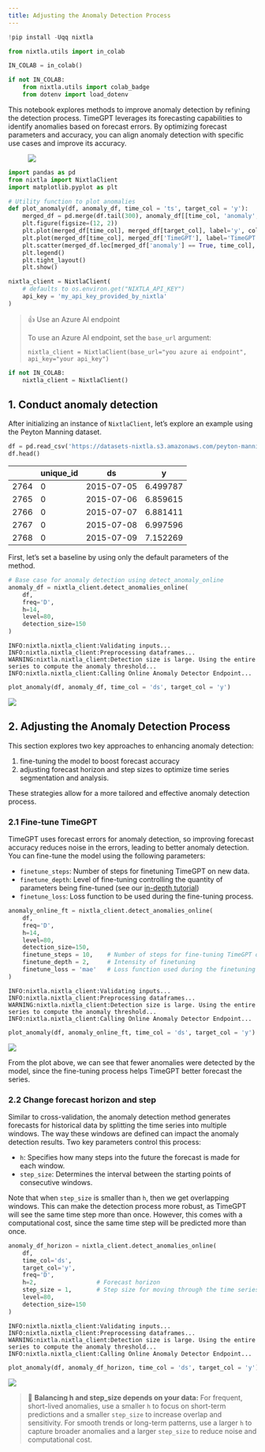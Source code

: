 ```yaml
---
title: Adjusting the Anomaly Detection Process
---
```



```python
!pip install -Uqq nixtla
```



```python
from nixtla.utils import in_colab
```



```python
IN_COLAB = in_colab()
```



```python
if not IN_COLAB:
    from nixtla.utils import colab_badge
    from dotenv import load_dotenv
```


This notebook explores methods to improve anomaly detection by refining
the detection process. TimeGPT leverages its forecasting capabilities to
identify anomalies based on forecast errors. By optimizing forecast
parameters and accuracy, you can align anomaly detection with specific
use cases and improve its accuracy.

<figure>
<a
href="https://colab.research.google.com/github/Nixtla/nixtla/blob/main/nbs/docs/capabilities/online-anomaly-detection/02_adjusting_detection_process.ipynb"><img
src="https://colab.research.google.com/assets/colab-badge.svg" /></a>
</figure>

```python
import pandas as pd
from nixtla import NixtlaClient
import matplotlib.pyplot as plt
```


```python
# Utility function to plot anomalies
def plot_anomaly(df, anomaly_df, time_col = 'ts', target_col = 'y'):
    merged_df = pd.merge(df.tail(300), anomaly_df[[time_col, 'anomaly', 'TimeGPT']], on=time_col, how='left')
    plt.figure(figsize=(12, 2))
    plt.plot(merged_df[time_col], merged_df[target_col], label='y', color='navy', alpha=0.8)
    plt.plot(merged_df[time_col], merged_df['TimeGPT'], label='TimeGPT', color='orchid', alpha=0.7)
    plt.scatter(merged_df.loc[merged_df['anomaly'] == True, time_col], merged_df.loc[merged_df['anomaly'] == True, target_col], color='orchid', label='Anomalies Detected')
    plt.legend()
    plt.tight_layout()
    plt.show()
```


```python
nixtla_client = NixtlaClient(
    # defaults to os.environ.get("NIXTLA_API_KEY")
    api_key = 'my_api_key_provided_by_nixtla'
)
```

> 👍 Use an Azure AI endpoint
>
> To use an Azure AI endpoint, set the `base_url` argument:
>
> `nixtla_client = NixtlaClient(base_url="you azure ai endpoint", api_key="your api_key")`


```python
if not IN_COLAB:
    nixtla_client = NixtlaClient()
```


## 1. Conduct anomaly detection

After initializing an instance of `NixtlaClient`, let’s explore an
example using the Peyton Manning dataset.

```python
df = pd.read_csv('https://datasets-nixtla.s3.amazonaws.com/peyton-manning.csv',parse_dates = ['ds']).tail(200)
df.head()
```

|      | unique_id | ds         | y        |
|------|-----------|------------|----------|
| 2764 | 0         | 2015-07-05 | 6.499787 |
| 2765 | 0         | 2015-07-06 | 6.859615 |
| 2766 | 0         | 2015-07-07 | 6.881411 |
| 2767 | 0         | 2015-07-08 | 6.997596 |
| 2768 | 0         | 2015-07-09 | 7.152269 |

First, let’s set a baseline by using only the default parameters of the
method.

```python
# Base case for anomaly detection using detect_anomaly_online
anomaly_df = nixtla_client.detect_anomalies_online(
    df,
    freq='D',
    h=14,
    level=80,
    detection_size=150
)
```

``` text
INFO:nixtla.nixtla_client:Validating inputs...
INFO:nixtla.nixtla_client:Preprocessing dataframes...
WARNING:nixtla.nixtla_client:Detection size is large. Using the entire series to compute the anomaly threshold...
INFO:nixtla.nixtla_client:Calling Online Anomaly Detector Endpoint...
```

```python
plot_anomaly(df, anomaly_df, time_col = 'ds', target_col = 'y')
```

![](02_adjusting_detection_process_files/figure-markdown_strict/cell-13-output-1.png)

## 2. Adjusting the Anomaly Detection Process

This section explores two key approaches to enhancing anomaly detection:

1.  fine-tuning the model to boost forecast accuracy
2.  adjusting forecast horizon and step sizes to optimize time series
    segmentation and analysis.

These strategies allow for a more tailored and effective anomaly
detection process.

### 2.1 Fine-tune TimeGPT

TimeGPT uses forecast errors for anomaly detection, so improving
forecast accuracy reduces noise in the errors, leading to better anomaly
detection. You can fine-tune the model using the following parameters:

-   `finetune_steps`: Number of steps for finetuning TimeGPT on new
    data.
-   `finetune_depth`: Level of fine-tuning controlling the quantity of
    parameters being fine-tuned (see our [in-depth
    tutorial](https://docs.nixtla.io/docs/tutorials-controlling_the_level_of_fine_tuning))
-   `finetune_loss`: Loss function to be used during the fine-tuning
    process.

```python
anomaly_online_ft = nixtla_client.detect_anomalies_online(
    df,
    freq='D',
    h=14,
    level=80,
    detection_size=150,
    finetune_steps = 10,    # Number of steps for fine-tuning TimeGPT on new data
    finetune_depth = 2,     # Intensity of finetuning
    finetune_loss = 'mae'   # Loss function used during the finetuning process
)
```

``` text
INFO:nixtla.nixtla_client:Validating inputs...
INFO:nixtla.nixtla_client:Preprocessing dataframes...
WARNING:nixtla.nixtla_client:Detection size is large. Using the entire series to compute the anomaly threshold...
INFO:nixtla.nixtla_client:Calling Online Anomaly Detector Endpoint...
```

```python
plot_anomaly(df, anomaly_online_ft, time_col = 'ds', target_col = 'y')
```

![](02_adjusting_detection_process_files/figure-markdown_strict/cell-15-output-1.png)

From the plot above, we can see that fewer anomalies were detected by
the model, since the fine-tuning process helps TimeGPT better forecast
the series.

### 2.2 Change forecast horizon and step

Similar to cross-validation, the anomaly detection method generates
forecasts for historical data by splitting the time series into multiple
windows. The way these windows are defined can impact the anomaly
detection results. Two key parameters control this process:

-   `h`: Specifies how many steps into the future the forecast is made
    for each window.
-   `step_size`: Determines the interval between the starting points of
    consecutive windows.

Note that when `step_size` is smaller than `h`, then we get overlapping
windows. This can make the detection process more robust, as TimeGPT
will see the same time step more than once. However, this comes with a
computational cost, since the same time step will be predicted more than
once.

```python
anomaly_df_horizon = nixtla_client.detect_anomalies_online(
    df,
    time_col='ds',
    target_col='y',
    freq='D',
    h=2,                 # Forecast horizon
    step_size = 1,       # Step size for moving through the time series data
    level=80,            
    detection_size=150
)
```

``` text
INFO:nixtla.nixtla_client:Validating inputs...
INFO:nixtla.nixtla_client:Preprocessing dataframes...
WARNING:nixtla.nixtla_client:Detection size is large. Using the entire series to compute the anomaly threshold...
INFO:nixtla.nixtla_client:Calling Online Anomaly Detector Endpoint...
```

```python
plot_anomaly(df, anomaly_df_horizon, time_col = 'ds', target_col = 'y')
```

![](02_adjusting_detection_process_files/figure-markdown_strict/cell-17-output-1.png)

> 📘 **Balancing h and step_size depends on your data:** For frequent,
> short-lived anomalies, use a smaller `h` to focus on short-term
> predictions and a smaller `step_size` to increase overlap and
> sensitivity. For smooth trends or long-term patterns, use a larger `h`
> to capture broader anomalies and a larger `step_size` to reduce noise
> and computational cost.


